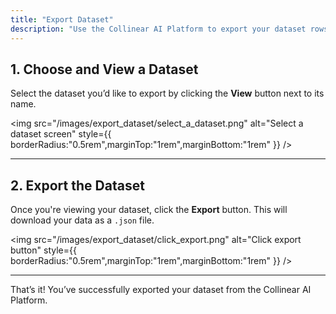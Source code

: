```yaml
---
title: "Export Dataset"
description: "Use the Collinear AI Platform to export your dataset rows in a JSON file."
---
```


## 1. Choose and View a Dataset

Select the dataset you’d like to export by clicking the **View** button next to its name.

<img
  src="/images/export_dataset/select_a_dataset.png"
  alt="Select a dataset screen"
  style={{ borderRadius:"0.5rem",marginTop:"1rem",marginBottom:"1rem" }}
/>

---

## 2. Export the Dataset

Once you're viewing your dataset, click the **Export** button. This will download your data as a `.json` file.

<img
  src="/images/export_dataset/click_export.png"
  alt="Click export button"
  style={{ borderRadius:"0.5rem",marginTop:"1rem",marginBottom:"1rem" }}
/>

---

That’s it\! You’ve successfully exported your dataset from the Collinear AI Platform.